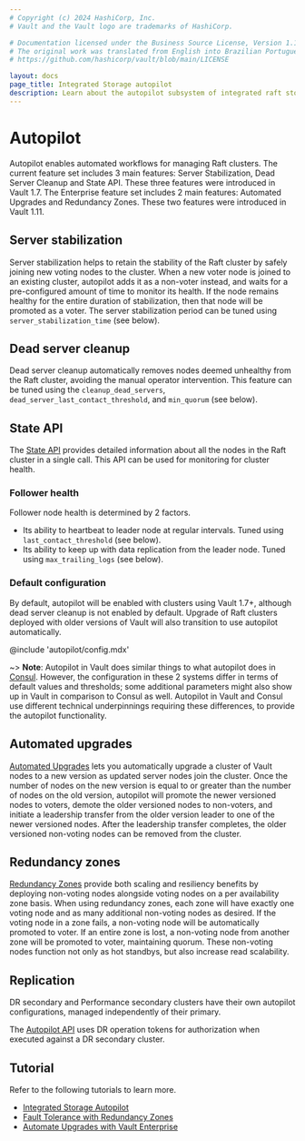```yaml
---
# Copyright (c) 2024 HashiCorp, Inc.
# Vault and the Vault logo are trademarks of HashiCorp.

# Documentation licensed under the Business Source License, Version 1.1.
# The original work was translated from English into Brazilian Portuguese.
# https://github.com/hashicorp/vault/blob/main/LICENSE

layout: docs
page_title: Integrated Storage autopilot
description: Learn about the autopilot subsystem of integrated raft storage in Vault.
---
```


# Autopilot

Autopilot enables automated workflows for managing Raft clusters. The current
feature set includes 3 main features: Server Stabilization, Dead Server Cleanup
and State API. These three features were introduced in Vault 1.7. The Enterprise
feature set includes 2 main features: Automated Upgrades and Redundancy Zones.
These two features were introduced in Vault 1.11.

## Server stabilization

Server stabilization helps to retain the stability of the Raft cluster by safely
joining new voting nodes to the cluster. When a new voter node is joined to an
existing cluster, autopilot adds it as a non-voter instead, and waits for a
pre-configured amount of time to monitor its health. If the node remains
healthy for the entire duration of stabilization, then that node will be
promoted as a voter. The server stabilization period can be tuned using
`server_stabilization_time` (see below).

## Dead server cleanup

Dead server cleanup automatically removes nodes deemed unhealthy from the
Raft cluster, avoiding the manual operator intervention. This feature can be
tuned using the `cleanup_dead_servers`, `dead_server_last_contact_threshold`,
and `min_quorum` (see below).

## State API

The [State API](/vault/api-docs/system/storage/raftautopilot#get-cluster-state) provides detailed information about all the nodes in the Raft cluster
in a single call. This API can be used for monitoring for cluster health.

### Follower health

Follower node health is determined by 2 factors.

- Its ability to heartbeat to leader node at regular intervals. Tuned using
  `last_contact_threshold` (see below).
- Its ability to keep up with data replication from the leader node. Tuned using
  `max_trailing_logs` (see below).

### Default configuration

By default, autopilot will be enabled with clusters using Vault 1.7+,
although dead server cleanup is not enabled by default. Upgrade of
Raft clusters deployed with older versions of Vault will also transition to use
autopilot automatically.

@include 'autopilot/config.mdx'

~> **Note**: Autopilot in Vault does similar things to what autopilot does in
[Consul](https://www.consul.io/). However, the configuration in these 2 systems
differ in terms of default values and thresholds; some additional parameters
might also show up in Vault in comparison to Consul as well. Autopilot in Vault
and Consul use different technical underpinnings requiring these differences, to
provide the autopilot functionality.

## Automated upgrades

[Automated Upgrades](/vault/docs/enterprise/automated-upgrades) lets you automatically upgrade a cluster of Vault nodes to a new version as
updated server nodes join the cluster. Once the number of nodes on the new version is
equal to or greater than the number of nodes on the old version, autopilot will promote
the newer versioned nodes to voters, demote the older versioned nodes to non-voters,
and initiate a leadership transfer from the older version leader to one of the newer
versioned nodes. After the leadership transfer completes, the older versioned non-voting
nodes can be removed from the cluster.

## Redundancy zones

[Redundancy Zones](/vault/docs/enterprise/redundancy-zones) provide both scaling and resiliency benefits by deploying non-voting
nodes alongside voting nodes on a per availability zone basis. When using redundancy zones,
each zone will have exactly one voting node and as many additional non-voting nodes as desired.
If the voting node in a zone fails, a non-voting node will be automatically promoted to
voter. If an entire zone is lost, a non-voting node from another zone will be promoted to voter,
maintaining quorum. These non-voting nodes function not only as hot standbys, but also
increase read scalability.

## Replication

DR secondary and Performance secondary clusters have their own autopilot configurations, managed
independently of their primary.

The [Autopilot API](/vault/api-docs/system/storage/raftautopilot) uses DR operation tokens for
authorization when executed against a DR secondary cluster.

## Tutorial

Refer to the following tutorials to learn more.

- [Integrated Storage Autopilot](/vault/tutorials/raft/raft-autopilot)
- [Fault Tolerance with Redundancy Zones](/vault/tutorials/raft/raft-redundancy-zones)
- [Automate Upgrades with Vault Enterprise](/vault/tutorials/raft/raft-upgrade-automation)
